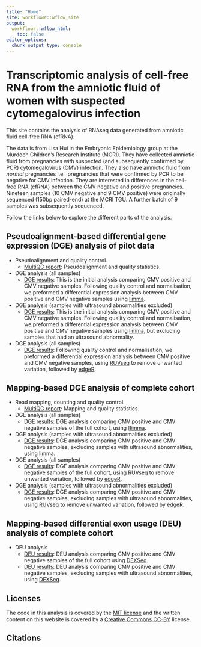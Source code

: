 ```yaml
---
title: "Home"
site: workflowr::wflow_site
output:
  workflowr::wflow_html:
    toc: false
editor_options:
  chunk_output_type: console
---
```


Transcriptomic analysis of cell-free RNA from the amniotic fluid of women with suspected cytomegalovirus infection
==================================================================================================================  

This site contains the analysis of RNAseq data generated from amniotic fluid 
cell-free RNA (cfRNA). 

The data is from Lisa Hui in the Embryonic Epidemiology group at the Murdoch 
Children's Research Institute (MCRI). They have collected amniotic fluid from 
pregnancies with suspected (and subsequently confirmed by PCR) cytomegalovirus 
(CMV) infection. They also have amniotic fluid from *normal* pregnancies i.e. 
pregnancies that were confirmed by PCR to be negative for CMV infection. They 
are interested in differences in the cell-free RNA (cfRNA) between the CMV 
negative and positive pregnancies. Nineteen samples (10 CMV negative and 9 CMV 
positive) were originally sequenced (150bp paired-end) at the MCRI TGU. A 
further batch of 9 samples was subsequently sequenced. 

Follow the links below to explore the different parts of the analysis. 


Pseudoalignment-based differential gene expression (DGE) analysis of **pilot** data
-----------------------------------------------------------------------------------

* Pseudoalignment and quality control.
    * [MultiQC report](multiqc_report.html): Pseudoalignment and quality statistics.
    
* DGE analysis (all samples)
    * [DGE results](salmon-limma-voom.html): This is the initial 
    analysis comparing CMV positive and CMV negative samples. Following quality 
    control and normalisation, we preformed a differential expression analysis 
    between CMV positive and CMV negative samples using
    [limma](https://bioconductor.org/packages/release/bioc/html/limma.html).

* DGE analysis (samples with ultrasound abnormalities excluded)
    * [DGE results](salmon-limma-voom-exclude-CMV11.html): 
    This is the initial analysis comparing CMV positive and CMV negative samples. 
    Following quality control and normalisation, we preformed a differential 
    expression analysis between CMV positive and CMV negative samples using
    [limma](https://bioconductor.org/packages/release/bioc/html/limma.html), but 
    excluding samples that had an ultrasound abnormality.

* DGE analysis (all samples)
    * [DGE results](salmon-ruvseq-edgeR.html): Following quality control and 
    normalisation, we preformed a differential expression analysis between CMV 
    positive and CMV negative samples, using
    [RUVseq](https://bioconductor.org/packages/release/bioc/html/RUVSeq.html) to 
    remove unwanted variation, followed by [edgeR](https://bioconductor.org/packages/release/bioc/html/edgeR.html). 

    
Mapping-based DGE analysis of **complete** cohort
-------------------------------------------------

* Read mapping, counting and quality control.
    * [MultiQC report](multiqc_report.html): Mapping and quality statistics.

* DGE analysis (all samples)
    * [DGE results](STAR-FC-all.html): DGE analysis comparing 
    CMV positive and CMV negative samples of the full cohort, using
    [[limma](https://bioconductor.org/packages/release/bioc/html/limma.html).

* DGE analysis (samples with ultrasound abnormalities excluded)
    * [DGE results](STAR-FC-exclude-US-ab.html): 
    DGE analysis comparing CMV positive and CMV negative samples, excluding 
    samples with ultrasound abnormalities, using 
    [limma](https://bioconductor.org/packages/release/bioc/html/limma.html).
    
* DGE analysis (all samples)
    * [DGE results](STAR-FC-RUV-all.html): DGE analysis comparing 
    CMV positive and CMV negative samples of the full cohort, using
    [RUVseq](https://bioconductor.org/packages/release/bioc/html/RUVSeq.html) to 
    remove unwanted variation, followed by [edgeR](https://bioconductor.org/packages/release/bioc/html/edgeR.html).

* DGE analysis (samples with ultrasound abnormalities excluded)
    * [DGE results](STAR-FC-RUV-exclude-US-ab.html): 
    DGE analysis comparing CMV positive and CMV negative samples, excluding 
    samples with ultrasound abnormalities, using 
    [RUVseq](https://bioconductor.org/packages/release/bioc/html/RUVSeq.html) to 
    remove unwanted variation, followed by [edgeR](https://bioconductor.org/packages/release/bioc/html/edgeR.html).


Mapping-based differential exon usage (DEU) analysis of **complete** cohort
---------------------------------------------------------------------------

* DEU analysis
    * [DEU results](STAR-DEXSeq.html): DEU analysis comparing CMV positive and 
    CMV negative samples of the full cohort using [DEXSeq](https://bioconductor.org/packages/3.13/bioc/html/DEXSeq.html).
    * [DEU results](STAR-DEXSeq-exclude-US-ab.html): DEU analysis comparing CMV 
    positive and CMV negative samples, excluding samples with ultrasound 
    abnormalities, using [DEXSeq](https://bioconductor.org/packages/3.13/bioc/html/DEXSeq.html).


Licenses
--------
The code in this analysis is covered by the [MIT license][mit] and the written
content on this website is covered by a [Creative Commons CC-BY][cc] license.


Citations
---------


[mit]: https://choosealicense.com/licenses/mit/ "MIT License"
[cc]: https://choosealicense.com/licenses/cc-by-4.0/ "CC-BY License"
